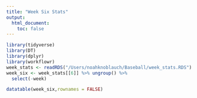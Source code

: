 ```yaml
---
title: "Week Six Stats"
output: 
  html_document:
    toc: false
---
```



```r
library(tidyverse)
library(DT)
library(dplyr)
library(workflowr)
week_stats <- readRDS("/Users/noahknoblauch/Baseball/week_stats.RDS")
week_six <- week_stats[[6]] %>% ungroup() %>%
  select(-week)

```

```r
datatable(week_six,rownames = FALSE)
```
